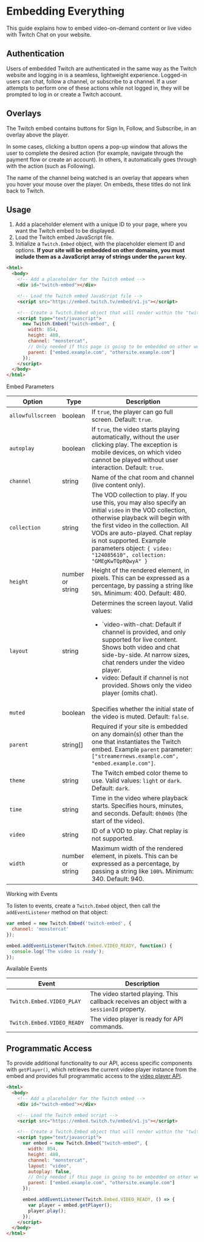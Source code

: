 # Embedding Everything

This guide explains how to embed video-on-demand content or live video with Twitch Chat on your website.

## Authentication

Users of embedded Twitch are authenticated in the same way as the Twitch website and logging in is a seamless, lightweight experience. Logged-in users can chat, follow a channel, or subscribe to a channel. If a user attempts to perform one of these actions while not logged in, they will be prompted to log in or create a Twitch account.

## Overlays

The Twitch embed contains buttons for Sign In, Follow, and Subscribe, in an overlay above the player.

In some cases, clicking a button opens a pop-up window that allows the user to complete the desired action (for example, navigate through the payment flow or create an account). In others, it automatically goes through with the action (such as Following).

The name of the channel being watched is an overlay that appears when you hover your mouse over the player. On embeds, these titles do not link back to Twitch.

## Usage

1. Add a placeholder element with a unique ID to your page, where you want the Twitch embed to be displayed.
2. Load the Twitch embed JavaScript file.
3. Initialize a `Twitch.Embed` object, with the placeholder element ID and options. **If your site will be embedded on other domains, you must include them as a JavaScript array of strings under the `parent` key.**

```html
<html>
  <body>
    <!-- Add a placeholder for the Twitch embed -->
    <div id="twitch-embed"></div>

    <!-- Load the Twitch embed JavaScript file -->
    <script src="https://embed.twitch.tv/embed/v1.js"></script>

    <!-- Create a Twitch.Embed object that will render within the "twitch-embed" element -->
    <script type="text/javascript">
      new Twitch.Embed("twitch-embed", {
        width: 854,
        height: 480,
        channel: "monstercat",
        // Only needed if this page is going to be embedded on other websites
        parent: ["embed.example.com", "othersite.example.com"]
      });
    </script>
  </body>
</html>
```

Embed Parameters

| Option | Type | Description |
| --- | --- | --- |
| `allowfullscreen` |	boolean |	If `true`, the player can go full screen. Default: `true`. |
| `autoplay`	| boolean |	If `true`, the video starts playing automatically, without the user clicking play. The exception is mobile devices, on which video cannot be played without user interaction. Default: `true`. |
| `channel` |	string |	Name of the chat room and channel (live content only). |
| `collection` |	string	| The VOD collection to play. If you use this, you may also specify an initial `video` in the VOD collection, otherwise playback will begin with the first video in the collection. All VODs are auto-played. Chat replay is not supported. Example parameters object: `{ video: "124085610", collection: "GMEgKwTQpRQwyA" }` |
| `height` |	number  or string |	Height of the rendered element, in pixels. This can be expressed as a percentage, by passing a string like `50%`. Minimum: 400. Default: 480. |
| `layout`	| string |	Determines the screen layout. Valid values:<ul><li>`video-with-chat: Default if channel is provided, and only supported for live content. Shows both video and chat side-by-side. At narrow sizes, chat renders under the video player.</li><li>video: Default if channel is not provided. Shows only the video player (omits chat).</li></ul> |
| `muted` |	boolean |	Specifies whether the initial state of the video is muted. Default: `false`. |
| `parent` |	string[]	| Required if your site is embedded on any domain(s) other than the one that instantiates the Twitch embed. Example `parent` parameter: `["streamernews.example.com", "embed.example.com"]`. |
| `theme` |	string |	The Twitch embed color theme to use. Valid values: `light` or `dark`. Default: `dark`. |
| `time` |	string |	Time in the video where playback starts. Specifies hours, minutes, and seconds. Default: `0h0m0s` (the start of the video). |
| `video` |	string |	ID of a VOD to play. Chat replay is not supported. |
| `width` |	number or string |	Maximum width of the rendered element, in pixels. This can be expressed as a percentage, by passing a string like `100%`. Minimum: 340. Default: 940. |

Working with Events

To listen to events, create a `Twitch.Embed` object, then call the `addEventListener` method on that object:

```javascript
var embed = new Twitch.Embed('twitch-embed', {
  channel: 'monstercat'
});

embed.addEventListener(Twitch.Embed.VIDEO_READY, function() {
  console.log('The video is ready');
});
```

Available Events

| Event |	Description |
| --- | --- |
| `Twitch.Embed.VIDEO_PLAY`	| The video started playing. This callback receives an object with a `sessionId` property. |
| `Twitch.Embed.VIDEO_READY` |	The video player is ready for API commands. |

## Programmatic Access

To provide additional functionality to our API, access specific components with `getPlayer()`, which retrieves the current video player instance from the embed and provides full programmatic access to the [video player API](/embedding-twitch/video-and-clips#interactive-frames-for-live-streams-and-vods).

```html
<html>
  <body>
    <!-- Add a placeholder for the Twitch embed -->
    <div id="twitch-embed"></div>

    <!-- Load the Twitch embed script -->
    <script src="https://embed.twitch.tv/embed/v1.js"></script>

    <!-- Create a Twitch.Embed object that will render within the "twitch-embed" element. -->
    <script type="text/javascript">
      var embed = new Twitch.Embed("twitch-embed", {
        width: 854,
        height: 480,
        channel: "monstercat",
        layout: "video",
        autoplay: false,
        // Only needed if this page is going to be embedded on other websites
        parent: ["embed.example.com", "othersite.example.com"]
      });

      embed.addEventListener(Twitch.Embed.VIDEO_READY, () => {
        var player = embed.getPlayer();
        player.play();
      });
    </script>
  </body>
</html>
```
